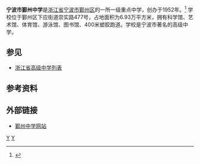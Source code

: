 {{multiple issues|
{{expand|time=2018-12-17T04:53:13+00:00}}
{{refimprove|time=2018-12-17T04:53:13+00:00}}
{{update|time=2018-12-17T04:53:13+00:00}}
}}
{{Infobox School
| name        = 宁波市鄞州中学
| other_name  = NINGBO YINZHOU HIGH SCHOOL
| image       = 
| logo        = File:Yinzhou High School Logo.png
| motto       = 崇尚科学、弘扬人文、发展个性、追求和谐
| established = 1952年
| type        = [[高级中学|高级中学]]
| religion    = 
| affiliation = [[宁波市教育局|宁波市教育局]]
| district    = {{PRC}}[[浙江省|浙江省]][[宁波市|宁波市]][[鄞州区|鄞州区]][[下应街道|下应街道]]
| grades      = 高一至高三（10-12年级）
| president   = 
| principal   = 王仕杰
| secretary   = 王建平
| dean        = 
| college     = 
| house       = 
| sc          =
| cs          =
| faculty     = 
| staff       = 
| students    = 2000余人
| area        = 22.7万平方米（含[[蓝青学校|蓝青学校]]）
| athletics   = 
| conference  = 
| tree        =
| colors      = 
| mascot      = 
| magazine    = 《鄞中校报》
| address     = [[鄞州区|鄞州区]][[下应街道|下应街道]]崇实路477号
| telephone   = 0574-83039701
| website     = www.yzms.cn
}}
'''宁波市鄞州中学'''是[[浙江省|浙江省]][[宁波市|宁波市]][[鄞州区|鄞州区]]的一所一级重点中学，创办于1952年。<ref>{{Cite web |url=http://info.nbedu.net.cn/show_school.asp?ID=203 |title=宁波市学校信息资源库 鄞州中学 |accessdate=2010-01-12 |archive-date=2007-12-26 |archive-url=https://web.archive.org/web/20071226005449/http://info.nbedu.net.cn/show_school.asp?ID=203 |dead-url=yes }}</ref> 学校位于鄞州区下应街道崇实路477号，占地面积为6.93万平方米，拥有科学馆、艺术馆、体育馆、游泳馆、图书馆、400米塑胶跑道。学校是宁波市著名的高级中学。

==参见==
*[[浙江省高级中学列表|浙江省高级中学列表]]

==参考资料==
{{reflist}}

==外部链接==
*[http://www.yzms.cn/ 鄞州中学网站] {{Wayback|url=http://www.yzms.cn/ |date=20100114081043 }}
{{Ningbo-stub}}

[[Category:宁波中等学校|Y]]
[[Category:浙江省一级重点中学|Y]]